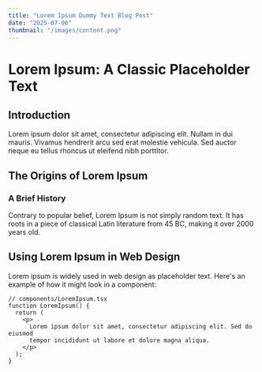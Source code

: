 ```yaml
---
title: "Lorem Ipsum Dummy Text Blog Post"
date: "2025-07-06"
thumbnail: "/images/content.png"
---
```


# Lorem Ipsum: A Classic Placeholder Text

## Introduction

Lorem ipsum dolor sit amet, consectetur adipiscing elit. Nullam in dui mauris. Vivamus hendrerit arcu sed erat molestie vehicula. Sed auctor neque eu tellus rhoncus ut eleifend nibh porttitor.

## The Origins of Lorem Ipsum

### A Brief History

Contrary to popular belief, Lorem Ipsum is not simply random text. It has roots in a piece of classical Latin literature from 45 BC, making it over 2000 years old.

## Using Lorem Ipsum in Web Design

Lorem ipsum is widely used in web design as placeholder text. Here's an example of how it might look in a component:

<FileName name="src/components/LoremIpsum.tsx" />

```tsx
// components/LoremIpsum.tsx
function LoremIpsum() {
  return (
    <p>
      Lorem ipsum dolor sit amet, consectetur adipiscing elit. Sed do eiusmod
      tempor incididunt ut labore et dolore magna aliqua.
    </p>
  );
}
```
